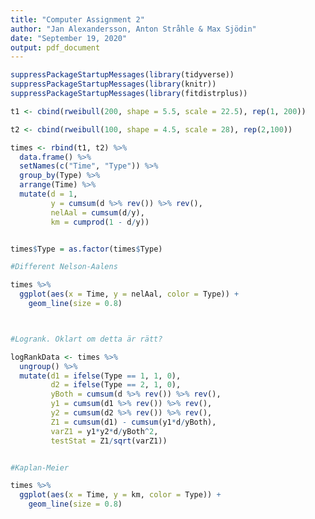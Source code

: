 ---
title: "Computer Assignment 2"
author: "Jan Alexandersson, Anton Stråhle & Max Sjödin"
date: "September 19, 2020"
output: pdf_document
---

```{r echo = FALSE, warning = FALSE}
suppressPackageStartupMessages(library(tidyverse))
suppressPackageStartupMessages(library(knitr))
suppressPackageStartupMessages(library(fitdistrplus))
```


```{r echo = FALSE, warning = FALSE, message = FALSE}

t1 <- cbind(rweibull(200, shape = 5.5, scale = 22.5), rep(1, 200))

t2 <- cbind(rweibull(100, shape = 4.5, scale = 28), rep(2,100))

times <- rbind(t1, t2) %>%
  data.frame() %>% 
  setNames(c("Time", "Type")) %>% 
  group_by(Type) %>% 
  arrange(Time) %>% 
  mutate(d = 1,
         y = cumsum(d %>% rev()) %>% rev(),
         nelAal = cumsum(d/y),
         km = cumprod(1 - d/y)) 


times$Type = as.factor(times$Type)

#Different Nelson-Aalens

times %>%
  ggplot(aes(x = Time, y = nelAal, color = Type)) +
    geom_line(size = 0.8)



#Logrank. Oklart om detta är rätt?

logRankData <- times %>% 
  ungroup() %>% 
  mutate(d1 = ifelse(Type == 1, 1, 0),
         d2 = ifelse(Type == 2, 1, 0),
         yBoth = cumsum(d %>% rev()) %>% rev(),
         y1 = cumsum(d1 %>% rev()) %>% rev(),
         y2 = cumsum(d2 %>% rev()) %>% rev(),
         Z1 = cumsum(d1) - cumsum(y1*d/yBoth),
         varZ1 = y1*y2*d/yBoth^2,
         testStat = Z1/sqrt(varZ1)) 


#Kaplan-Meier

times %>% 
  ggplot(aes(x = Time, y = km, color = Type)) +
    geom_line(size = 0.8)
  

```

